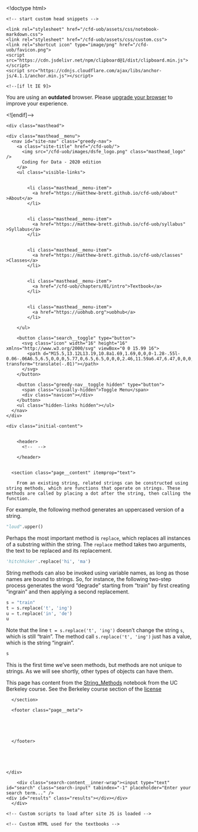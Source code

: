 <!doctype html>
<html lang="en" class="no-js">
  <head>
    <meta charset="utf-8">

<!-- begin _includes/seo.html --><title>Coding for Data - 2020 edition</title>
<meta name="description" content="">



<meta property="og:type" content="website">
<meta property="og:locale" content="en_UK">
<meta property="og:site_name" content="Coding for Data - 2020 edition">
<meta property="og:title" content="Coding for Data - 2020 edition">
<meta property="og:url" content="https://matthew-brett.github.io/cfd-uob/notebooks/03/String_Methods.Rmd">












  

  


<link rel="canonical" href="https://matthew-brett.github.io/cfd-uob/notebooks/03/String_Methods.Rmd">







  <script type="application/ld+json">
    {
      "@context": "http://schema.org",
      "@type": "Person",
      "name": "Matthew Brett",
      "url": "https://matthew-brett.github.io/cfd-uob",
      "sameAs": null
    }
  </script>







<!-- end _includes/seo.html -->


<link href="/cfd-uob/feed.xml" type="application/atom+xml" rel="alternate" title="Coding for Data - 2020 edition Feed">

<!-- http://t.co/dKP3o1e -->
<meta name="HandheldFriendly" content="True">
<meta name="MobileOptimized" content="320">
<meta name="viewport" content="width=device-width, initial-scale=1.0">

<script>
  document.documentElement.className = document.documentElement.className.replace(/\bno-js\b/g, '') + ' js ';
</script>

<!-- For all browsers -->
<link rel="stylesheet" href="/cfd-uob/assets/css/main.css">

<!--[if lte IE 9]>
  <style>
    /* old IE unsupported flexbox fixes */
    .greedy-nav .site-title {
      padding-right: 3em;
    }
    .greedy-nav button {
      position: absolute;
      top: 0;
      right: 0;
      height: 100%;
    }
  </style>
<![endif]-->


    <!-- start custom head snippets -->


<!-- end custom head snippets -->

    <link rel="stylesheet" href="/cfd-uob/assets/css/notebook-markdown.css">
    <link rel="stylesheet" href="/cfd-uob/assets/css/custom.css">
    <link rel="shortcut icon" type="image/png" href="/cfd-uob/favicon.png">
    <script src="https://cdn.jsdelivr.net/npm/clipboard@1/dist/clipboard.min.js"></script>
    <script src="https://cdnjs.cloudflare.com/ajax/libs/anchor-js/4.1.1/anchor.min.js"></script>
  </head>

  <body class="layout--single">

    <!--[if lt IE 9]>
<div class="notice--danger align-center" style="margin: 0;">You are using an <strong>outdated</strong> browser. Please <a href="https://browsehappy.com/">upgrade your browser</a> to improve your experience.</div>
<![endif]-->

    
    <div class="masthead">
  <div class="masthead__inner-wrap">
    <div class="masthead__menu">
      <nav id="site-nav" class="greedy-nav">
        <a class="site-title" href="/cfd-uob/">
          <img src="/cfd-uob/images/dsfe_logo.png" class="masthead_logo" />
          Coding for Data - 2020 edition
        </a>
        <ul class="visible-links">
          
            
            <li class="masthead__menu-item">
              <a href="https://matthew-brett.github.io/cfd-uob/about" >About</a>
            </li>
          
            
            <li class="masthead__menu-item">
              <a href="https://matthew-brett.github.io/cfd-uob/syllabus" >Syllabus</a>
            </li>
          
            
            <li class="masthead__menu-item">
              <a href="https://matthew-brett.github.io/cfd-uob/classes" >Classes</a>
            </li>
          
          
            <li class="masthead__menu-item">
              <a href="/cfd-uob/chapters/01/intro">Textbook</a>
            </li>
          
          
            <li class="masthead__menu-item">
              <a href="https://uobhub.org">uobhub</a>
            </li>
          
        </ul>
        
        <button class="search__toggle" type="button">
          <svg class="icon" width="16" height="16" xmlns="http://www.w3.org/2000/svg" viewBox="0 0 15.99 16">
            <path d="M15.5,13.12L13.19,10.8a1.69,1.69,0,0,0-1.28-.55l-0.06-.06A6.5,6.5,0,0,0,5.77,0,6.5,6.5,0,0,0,2.46,11.59a6.47,6.47,0,0,0,7.74.26l0.05,0.05a1.65,1.65,0,0,0,.5,1.24l2.38,2.38A1.68,1.68,0,0,0,15.5,13.12ZM6.4,2A4.41,4.41,0,1,1,2,6.4,4.43,4.43,0,0,1,6.4,2Z" transform="translate(-.01)"></path>
          </svg>
        </button>
        
        <button class="greedy-nav__toggle hidden" type="button">
          <span class="visually-hidden">Toggle Menu</span>
          <div class="navicon"></div>
        </button>
        <ul class="hidden-links hidden"></ul>
      </nav>
    </div>
  </div>
</div>

    

    <div class="initial-content">
      



<div id="main" role="main">
  

  <article class="page" itemscope itemtype="http://schema.org/CreativeWork">
    
    
    
    

    <div class="page__inner-wrap">
      
        <header>
          <!--  -->
          
        </header>
      

      <section class="page__content" itemprop="text">
        
        From an existing string, related strings can be constructed using string methods, which are functions that operate on strings. These methods are called by placing a dot after the string, then calling the function.

For example, the following method generates an uppercased version of a string.

```python
"loud".upper()
```

Perhaps the most important method is `replace`, which replaces all instances of a substring within the string. The `replace` method takes two arguments, the text to be replaced and its replacement.

```python
'hitchhiker'.replace('hi', 'ma')
```

String methods can also be invoked using variable names, as long as those
names are bound to strings. So, for instance, the following two-step process
generates the word "degrade" starting from "train" by first creating "ingrain"
and then applying a second replacement.

```python
s = "train"
t = s.replace('t', 'ing')
u = t.replace('in', 'de')
u
```

Note that the line `t = s.replace('t', 'ing')` doesn't change the string `s`,
which is still "train".  The method call `s.replace('t', 'ing')` just has
a value, which is the string "ingrain".

```python
s
```

This is the first time we've seen methods, but methods are not unique to strings.  As we will see shortly, other types of objects can have them.

<div class="isa_info">
<i class="fa fa-info-circle"></i>
This page has content from the
<a href="https://github.com/data-8/textbook/blob/64b20f0/notebooks/String_Methods.ipynb">
String_Methods</a>
notebook from the UC Berkeley course.  See the Berkeley course section of the
<a href="/cfd-uob/license">license</a>
</div>


        
      </section>

      <footer class="page__meta">
        
        


        
      </footer>

      

      

    </div>

    
  </article>

  
  
</div>

    </div>

    
      <div class="search-content">
        <div class="search-content__inner-wrap"><input type="text" id="search" class="search-input" tabindex="-1" placeholder="Enter your search term..." />
    <div id="results" class="results"></div></div>
      </div>
    

    

    
  <script src="/cfd-uob/assets/js/main.min.js"></script>
  <script src="https://use.fontawesome.com/releases/v5.0.12/js/all.js"></script>




<script src="/cfd-uob/assets/js/lunr/lunr.min.js"></script>
<script src="/cfd-uob/assets/js/lunr/lunr-store.js"></script>
<script src="/cfd-uob/assets/js/lunr/lunr-en.js"></script>




    <!-- Custom scripts to load after site JS is loaded -->

    <!-- Custom HTML used for the textbooks -->
<!-- Configure, then load MathJax -->
<script type="text/javascript">
  window.MathJax = {
    tex2jax: {
      inlineMath: [ ['$','$'], ["\\(","\\)"] ],
      processEscapes: true,
      processEnvironments: true
    }
  };
</script>
<script src="https://cdnjs.cloudflare.com/ajax/libs/mathjax/2.7.0/MathJax.js?config=TeX-AMS-MML_HTMLorMML-full,Safe" type="text/javascript"></script>


<script type="text/javascript">
// --- To auto-embed hub URLs in interact links if given in a RESTful fashion ---
function getJsonFromUrl(url) {
  var query = url.split('?');
  if (query.length < 2) {
    // No queries so just return false
    return false;
  }
  query = query[1];
  // Collect REST params into a dictionary
  var result = {};
  query.split("&").forEach(function(part) {
    var item = part.split("=");
    result[item[0]] = decodeURIComponent(item[1]);
  });
  return result;
}

// Parse a Binder URL, converting it to the string needed for JupyterHub
function binder2Jupyterhub(url) {
  newUrl = {};
  parts = url.split('v2/gh/')[1];
  // Grab the base repo information
  repoinfo = parts.split('?')[0];
  var [org, repo, ref] = repoinfo.split('/');
  newUrl['repo'] = ['https://github.com', org, repo].join('/');
  newUrl['branch'] = ref
  // Grab extra parameters passed
  params = getJsonFromUrl(url);
  if (params['filepath'] !== undefined) {
    newUrl['subPath'] = params['filepath']
  }
  return jQuery.param(newUrl);
}

// Filter out potentially unsafe characters to prevent xss
function safeUrl(url)
{
   return String(encodeURIComponent(url))
            .replace(/&/g, '&amp;')
            .replace(/"/g, '&quot;')
            .replace(/'/g, '&#39;')
            .replace(/</g, '&lt;')
            .replace(/>/g, '&gt;');
}

function addParamToInternalLinks(hub) {
  var links = $("a").each(function() {
    var href = this.href;
    // If the link is an internal link...
    if (href.search("https://matthew-brett.github.io") !== -1 || href.startsWith('/') || href.search("127.0.0.1:") !== -1) {
      // Assume we're an internal link, add the hub param to it
      var params = getJsonFromUrl(href);
      if (params !== false) {
        // We have REST params, so append a new one
        params['hub'] = hub;
      } else {
        // Create the REST params
        params = {'hub': hub};
      }
      // Update the link
      var newHref = href.split('?')[0] + '?' + jQuery.param(params);
      this.setAttribute('href', decodeURIComponent(newHref));
    }
  });
  return false;
}

  // Update interact links
function updateInteractLink() {
    // hack to make this work since it expects a ? in the URL
    rest = getJsonFromUrl("?" + location.search.substr(1));
    hubUrl = rest['hub'];
    if (hubUrl !== undefined) {
      // Sanitize the hubUrl
      hubUrl = safeUrl(hubUrl);
      // Add HTTP text if omitted
      if (hubUrl.indexOf('http') < 0) {hubUrl = 'http://' + hubUrl;}
      link = $("a.interact-button")[0];
      if (link !== undefined) {
          // Update the interact link URL
          var href = link.getAttribute('href');
          if ('jupyterhub' == 'binder') {
            // If binder links exist, we need to re-work them for jupyterhub
            first = [hubUrl, 'hub', 'user-redirect', 'git-sync'].join('/')
            href = first + '?' + binder2Jupyterhub(href);
          } else {
            // If JupyterHub links, we only need to replace the hub url
            href = href.replace("https://uobhub.org", hubUrl);
          }
          link.setAttribute('href', decodeURIComponent(href));

          // Add text after interact link saying where we're launching
          hubUrlNoHttp = decodeURIComponent(hubUrl).replace('http://', '').replace('https://', '');
          $("a.interact-button").after($('<div class="interact-context">on ' + hubUrlNoHttp + '</div>'));

      }
      // Update internal links so we retain the hub url
      addParamToInternalLinks(hubUrl);
    }
}

// --- Highlight the part of sidebar for current page ---

// helper to replace trailing slash
function replaceSlash(string)
{
    return string.replace(/\/$/, "");
}

// Add a class to the current page in the sidebar
function highlightSidebarCurrentPage()
{
  var currentpage = location.href;
  var links = $('.sidebar .nav__items a');
  var ii = 0;
  for(ii; ii < links.length; ii++) {
    var link = links[ii];
    if(replaceSlash(link.href) == replaceSlash(currentpage)) {
      // Add CSS for styling
      link.classList.add("current");
      // Scroll to this element
      $('div.sidebar').scrollTop(link.offsetTop - 300);
    }
  }
}

// --- Set up copy/paste for code blocks ---
function addCopyButtonToCode(){
  // get all <code> elements
  var allCodeBlocksElements = $( "div.input_area code, div.highlighter-rouge code" );

  allCodeBlocksElements.each(function(ii) {
   	// add different id for each code block

  	// target
    var currentId = "codeblock" + (ii + 1);
    $(this).attr('id', currentId);

    //trigger
    var clipButton = '<button class="btn copybtn" data-clipboard-target="#' + currentId + '"><img src="https://clipboardjs.com/assets/images/clippy.svg" width="13" alt="Copy to clipboard"></button>';
       $(this).after(clipButton);
    });

    new Clipboard('.btn');
}

// Run scripts when page is loaded
$(document).ready(function () {
  // Add anchors to H1 etc links
  anchors.add();
  // Highlight current page in sidebar
  highlightSidebarCurrentPage();
  // Add copy button to code blocks
  addCopyButtonToCode();
  // Update the Interact link if a REST param given
  updateInteractLink();
});
</script>

  </body>
</html>
